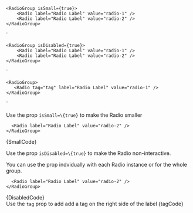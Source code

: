 
    <RadioGroup isSmall={true}>
        <Radio label="Radio Label" value="radio-1" />
        <Radio label="Radio Label" value="radio-2" />
    </RadioGroup>
`

    <RadioGroup isDisabled={true}>
        <Radio label="Radio Label" value="radio-1" />
        <Radio label="Radio Label" value="radio-2" />
    </RadioGroup>
`

    <RadioGroup>
       <Radio tag="tag" label="Radio Label" value="radio-1" />
    </RadioGroup>
`

<Section title="Small" contained={true} border={true} style={{ paddingRight: 0, paddingLeft: 0 }}>
  <p>Use the prop <Code small={true}>isSmall=\{true}</Code> to make the Radio smaller</p>

  <Preview wrapper={true}>
    <RadioGroup isSmall={true}>
      <Radio label="Radio Label" value="radio-1" />

      <Radio label="Radio Label" value="radio-2" />
    </RadioGroup>
  </Preview>

  <Snippet language="js">
    {SmallCode}
  </Snippet>
</Section>

<Section title="Disabled" contained={true} border={true} style={{ paddingRight: 0, paddingLeft: 0 }}>
  <p>Use the prop <Code small={true}>isDisabled=\{true}</Code> to make the Radio non-interactive.</p>
  <p>You can use the prop indvidually with each Radio instance or for the whole group.</p>

  <Preview wrapper={true}>
    <RadioGroup isDisabled={true}>
      <Radio label="Radio Label" value="radio-1" />

      <Radio label="Radio Label" value="radio-2" />
    </RadioGroup>
  </Preview>

  <Snippet language="js">
    {DisabledCode}
  </Snippet>
</Section>

<Section title="With a Tag" contained={true} border={true} style={{ paddingRight: 0, paddingLeft: 0 }}>
  Use the <Code small={true}>tag</Code> prop to add add a tag on the right side
  of the label

  <Preview wrapper={true}>
    <RadioGroup>
      <Radio tag="tag" label="Radio Label" value="radio-1" />
    </RadioGroup>
  </Preview>

  <Snippet language="js">
    {tagCode}
  </Snippet>
</Section>
